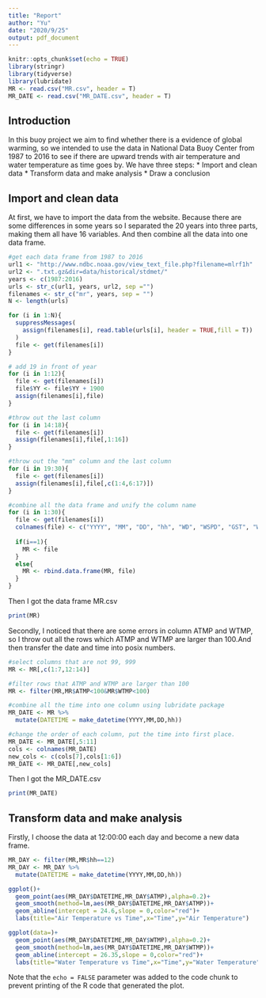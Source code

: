 ```yaml
---
title: "Report"
author: "Yu"
date: "2020/9/25"
output: pdf_document
---
```


```r
knitr::opts_chunk$set(echo = TRUE)
library(stringr)
library(tidyverse)
library(lubridate)
MR <- read.csv("MR.csv", header = T)
MR_DATE <- read.csv("MR_DATE.csv", header = T)
```

## Introduction

In this buoy project we aim to find whether there is a evidence of global warming, so we intended to use the data in National Data Buoy Center from 1987 to 2016 to see if there are upward trends with air temperature and water temperature as time goes by. We have three steps:
* Import and clean data
* Transform data and make analysis
* Draw a conclusion

## Import and clean data

At first, we have to import the data from the website. Because there are some differences in some years so I separated the 20 years into three parts, making them all have 16 variables. And then combine all the data into one data frame.

```r
#get each data frame from 1987 to 2016
url1 <- "http://www.ndbc.noaa.gov/view_text_file.php?filename=mlrf1h"
url2 <- ".txt.gz&dir=data/historical/stdmet/"
years <- c(1987:2016)
urls <- str_c(url1, years, url2, sep ="")
filenames <- str_c("mr", years, sep = "")
N <- length(urls)

for (i in 1:N){
  suppressMessages(
    assign(filenames[i], read.table(urls[i], header = TRUE,fill = T))
  )
  file <- get(filenames[i])
}

# add 19 in front of year
for (i in 1:12){
  file <- get(filenames[i])
  file$YY <- file$YY + 1900
  assign(filenames[i],file)
}

#throw out the last column
for (i in 14:18){
  file <- get(filenames[i])
  assign(filenames[i],file[,1:16])
}

#throw out the "mm" column and the last column
for (i in 19:30){
  file <- get(filenames[i])
  assign(filenames[i],file[,c(1:4,6:17)])
}

#combine all the data frame and unify the column name
for (i in 1:30){
  file <- get(filenames[i])
  colnames(file) <- c("YYYY", "MM", "DD", "hh", "WD", "WSPD", "GST", "WVHT", "DPD", "APD", "MWD", "BAR", "ATMP", "WTMP", "DEWP", "VIS")
  
  if(i==1){
    MR <- file
  }
  else{
    MR <- rbind.data.frame(MR, file)
  }
}
```

Then I got the data frame MR.csv

```r
print(MR)
```

Secondly, I noticed that there are some errors in column ATMP and WTMP, so I throw out all the rows which ATMP and WTMP are larger than 100.And then transfer the date and time into posix numbers.

```r
#select columns that are not 99, 999
MR <- MR[,c(1:7,12:14)]

#filter rows that ATMP and WTMP are larger than 100
MR <- filter(MR,MR$ATMP<100&MR$WTMP<100)

#combine all the time into one column using lubridate package
MR_DATE <- MR %>%
  mutate(DATETIME = make_datetime(YYYY,MM,DD,hh))

#change the order of each column, put the time into first place.
MR_DATE <- MR_DATE[,5:11]
cols <- colnames(MR_DATE)
new_cols <- c(cols[7],cols[1:6])
MR_DATE <- MR_DATE[,new_cols]

```

Then I got the MR_DATE.csv

```R
print(MR_DATE)
```

## Transform data and make analysis

Firstly, I choose the data at 12:00:00 each day and become a new data frame.

```r
MR_DAY <- filter(MR,MR$hh==12)
MR_DAY <- MR_DAY %>%
  mutate(DATETIME = make_datetime(YYYY,MM,DD,hh))
```
```r
ggplot()+
  geom_point(aes(MR_DAY$DATETIME,MR_DAY$ATMP),alpha=0.2)+
  geom_smooth(method=lm,aes(MR_DAY$DATETIME,MR_DAY$ATMP))+
  geom_abline(intercept = 24.6,slope = 0,color="red")+
  labs(title="Air Temperature vs Time",x="Time",y="Air Temperature")

ggplot(data=)+
  geom_point(aes(MR_DAY$DATETIME,MR_DAY$WTMP),alpha=0.2)+
  geom_smooth(method=lm,aes(MR_DAY$DATETIME,MR_DAY$WTMP))+
  geom_abline(intercept = 26.35,slope = 0,color="red")+
  labs(title="Water Temperature vs Time",x="Time",y="Water Temperature")
```

Note that the `echo = FALSE` parameter was added to the code chunk to prevent printing of the R code that generated the plot.











































